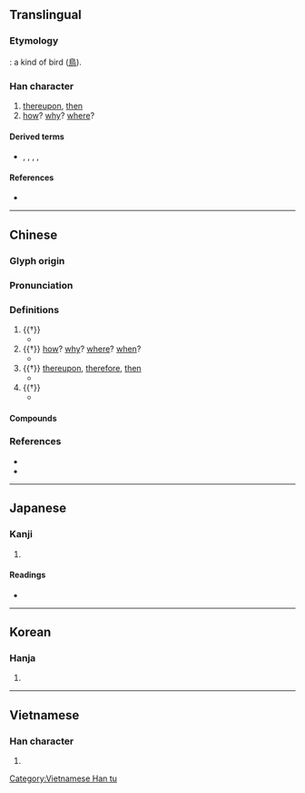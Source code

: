 {{character info/new}}
==Translingual==

===Etymology===
{{liushu|p}}: a kind of bird ([[鳥]]).

===Han character===
{{Han char|rn=86|rad=火|as=07|sn=11|four=10327|canj=MYLF}}

# [[thereupon]], [[then]]
# [[how]]? [[why]]? [[where]]?

====Derived terms====
* {{l|mul|蔫}}, {{l|mul|嫣}}, {{l|mul|鄢}}, {{l|mul|傿}}, {{l|mul|漹}}

====References====
* {{Han ref|kx=0672.210|dkj=19076|dj=1081.040|hdz=32206.140|uh=7109|ud=28937|bh=B26A|bd=45674}}

----

==Chinese==
{{zh-forms}}

===Glyph origin===
{{Han etym}}

===Pronunciation===
{{zh-pron
|m=yān
|c=jin1,jin4
|mc=y
|oc=y
|cat=
}}
{{zh-attn-split}}

===Definitions===
{{zh-hanzi}}

# {{†}} {{lb|zh|pronoun}} {{n-g|graphic fusion of [[於]] and [[之]].}}
#* {{zh-x|眾 惡{wù} 之，必 察 焉；眾 好 之，必 察 焉。|Everybody hates him, I must look '''at him'''; everybody likes him, again, I must look '''at him'''.|CL}}
# {{†}} {{lb|zh|interrogative pronoun}} [[how]]? [[why]]? [[where]]? [[when]]?
#* {{zh-x|焉 知 非 福？|'''How''' can one know if it's good or not?|CL}}
# {{†}} {{lb|zh|conjunction}} [[thereupon]], [[therefore]], [[then]]
#* {{zh-x|聖人 以 治 天下 為 事 者 也，必 知 亂 之 所 自 起，焉 能 治 之，不 知 亂 之 所 自 起，則 不 能 治。|The wise man is the one who considers ruling the world as a vocation. If he realizes that chaos emerges from himself, '''then''' he will be able to govern; if he doesn't realize it, he won't be able to govern.|CL}}
# {{†}} {{lb|zh|final modal particle}} {{n-g|conveys some rhetorical nuance (synonym of [[哉]] or [[乎]].}}
#* {{zh-x|何 以 称 焉 ？|'''So''', how do you call it?|CL}}

====Compounds====
{{zh-der|下焉者|心焉如割|心不在焉|少焉|焉知|焉得|焉支山|烏焉成馬|焉能|焉爾|於焉|終焉之志|罪莫大焉|語焉不詳}}

===References===
* {{R:twedu|A02409}}
* {{R:yue:Hanzi}}

----

==Japanese==

===Kanji===
{{ja-kanji|grade=uc|rs=火07}}

# {{defn|lang=ja|sort=火07}}

====Readings====
* {{ja-readings|on=[[えん]] (en), [[い]] (i)|kun=[[いずくんそ]] (izukunso), [[すなわち]] (sunawachi), [[これ]] (kore)}}

----

==Korean==

===Hanja===
{{ko-hanja|hangeul=언|eumhun=어찌|rv=eon|mr=ŏn|y=en}}

# {{defn|lang=ko|sort=火07}}

----

==Vietnamese==

===Han character===
{{vi-readings|rs=火07|hanviet=[[yên]], [[vờn]]}}

# {{defn|lang=vi|sort=火07}}

[[Category:Vietnamese Han tu]]